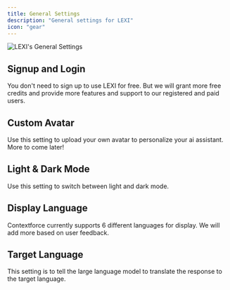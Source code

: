 ```yaml
---
title: General Settings
description: "General settings for LEXI"
icon: "gear"
---
```


<img src="/images/lexi-settings.jpg" alt="LEXI's General Settings" />

## Signup and Login
<Card title="Login" img="/images/lexi-settings-login.jpg">
You don't need to sign up to use LEXI for free. But we will grant more free credits and provide more features and support to our registered and paid users.
</Card>

## Custom Avatar
<Card title="Custom Avatar" img="/images/lexi-settings-avatar.jpg">
Use this setting to upload your own avatar to personalize your ai assistant. More to come later!
</Card>

## Light & Dark Mode
<Card title="Dark Mode" img="/images/lexi-settings-mode.jpg">
Use this setting to switch between light and dark mode.
</Card>

## Display Language
<Card title="Display Language" img="/images/lexi-settings-lang.jpg">
Contextforce currently supports 6 different languages for display. We will add more based on user feedback.
</Card>

## Target Language
<Card title="Target Language" img="/images/lexi-settings-targetlang.jpg">
This setting is to tell the large language model to translate the response to the target language.
</Card>

